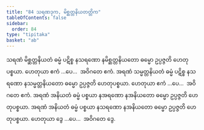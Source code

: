 ```yaml
---
title: "84 သရဏဒုက, မိစ္ဆတ္တနိယတတ္တိက"
tableOfContents: false
sidebar:
  order: 84
type: "tipitaka"
basket: "ab"
---
```



<DynamicBreadcrumb />

<Division number="96">

<Paragraph number="265">
သရဏံ မိစ္ဆတ္တနိယတံ ဓမ္မံ ပဋိစ္စ နသရဏော နမိစ္ဆတ္တနိယတော ဓမ္မော ဥပ္ပဇ္ဇတိ ဟေတုပစ္စယာ. ဟေတုယာ ဧကံ …ပေ…  အဝိဂတေ ဧကံ.
</Paragraph>

<Paragraph number="266">
အရဏံ သမ္မတ္တနိယတံ ဓမ္မံ ပဋိစ္စ နသရဏော နသမ္မတ္တနိယတော ဓမ္မော ဥပ္ပဇ္ဇတိ ဟေတုပစ္စယာ. ဟေတုယာ ဧကံ …ပေ…  အဝိဂတေ ဧကံ.
</Paragraph>

<Paragraph number="267">
အရဏံ အနိယတံ ဓမ္မံ ပစ္စယာ နအရဏော နအနိယတော ဓမ္မော ဥပ္ပဇ္ဇတိ ဟေတုပစ္စယာ. အရဏံ အနိယတံ ဓမ္မံ ပစ္စယာ နသရဏော နအနိယတော ဓမ္မော ဥပ္ပဇ္ဇတိ ဟေတုပစ္စယာ. ဟေတုယာ ဒွေ …ပေ…  အဝိဂတေ ဒွေ.
</Paragraph>
</Division>